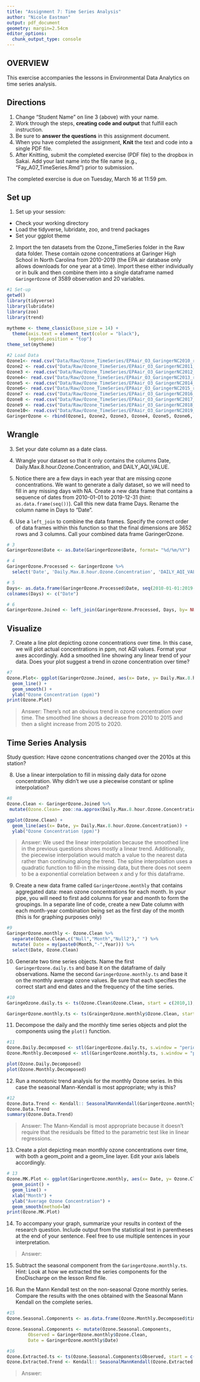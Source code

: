 ```yaml
---
title: "Assignment 7: Time Series Analysis"
author: "Nicole Eastman"
output: pdf_document
geometry: margin=2.54cm
editor_options: 
  chunk_output_type: console
---
```


## OVERVIEW

This exercise accompanies the lessons in Environmental Data Analytics on time series analysis. 

## Directions
1. Change "Student Name" on line 3 (above) with your name.
2. Work through the steps, **creating code and output** that fulfill each instruction.
3. Be sure to **answer the questions** in this assignment document.
4. When you have completed the assignment, **Knit** the text and code into a single PDF file.
5. After Knitting, submit the completed exercise (PDF file) to the dropbox in Sakai. Add your last name into the file name (e.g., "Fay_A07_TimeSeries.Rmd") prior to submission.

The completed exercise is due on Tuesday, March 16 at 11:59 pm.

## Set up 
1. Set up your session:

* Check your working directory
* Load the tidyverse, lubridate, zoo, and trend packages
* Set your ggplot theme

2. Import the ten datasets from the Ozone_TimeSeries folder in the Raw data folder. These contain ozone concentrations at Garinger High School in North Carolina from 2010-2019 (the EPA air database only allows downloads for one year at a time). Import these either individually or in bulk and then combine them into a single dataframe named `GaringerOzone` of 3589 observation and 20 variables. 

```r
#1 Set-up
getwd()
library(tidyverse)
library(lubridate)
library(zoo)
library(trend)

mytheme <- theme_classic(base_size = 14) +
  theme(axis.text = element_text(color = "black"), 
        legend.position = "top")
theme_set(mytheme)

#2 Load Data
Ozone1<- read.csv("Data/Raw/Ozone_TimeSeries/EPAair_O3_GaringerNC2010_raw.csv", stringsAsFactors= TRUE)
Ozone2 <- read.csv("Data/Raw/Ozone_TimeSeries/EPAair_O3_GaringerNC2011_raw.csv", stringsAsFactors= TRUE)
Ozone3 <- read.csv("Data/Raw/Ozone_TimeSeries/EPAair_O3_GaringerNC2012_raw.csv", stringsAsFactors= TRUE)
Ozone4<- read.csv("Data/Raw/Ozone_TimeSeries/EPAair_O3_GaringerNC2013_raw.csv", stringsAsFactors= TRUE)
Ozone5 <- read.csv("Data/Raw/Ozone_TimeSeries/EPAair_O3_GaringerNC2014_raw.csv", stringsAsFactors= TRUE)
Ozone6<- read.csv("Data/Raw/Ozone_TimeSeries/EPAair_O3_GaringerNC2015_raw.csv", stringsAsFactors= TRUE)
Ozone7 <- read.csv("Data/Raw/Ozone_TimeSeries/EPAair_O3_GaringerNC2016_raw.csv", stringsAsFactors= TRUE)
Ozone8 <- read.csv("Data/Raw/Ozone_TimeSeries/EPAair_O3_GaringerNC2017_raw.csv", stringsAsFactors= TRUE)
Ozone9 <- read.csv("Data/Raw/Ozone_TimeSeries/EPAair_O3_GaringerNC2018_raw.csv", stringsAsFactors= TRUE)
Ozone10<- read.csv("Data/Raw/Ozone_TimeSeries/EPAair_O3_GaringerNC2019_raw.csv", stringsAsFactors= TRUE)
GaringerOzone <- rbind(Ozone1, Ozone2, Ozone3, Ozone4, Ozone5, Ozone6, Ozone7, Ozone8, Ozone9,Ozone10)

```

## Wrangle

3. Set your date column as a date class.

4. Wrangle your dataset so that it only contains the columns Date, Daily.Max.8.hour.Ozone.Concentration, and DAILY_AQI_VALUE. 

5. Notice there are a few days in each year that are missing ozone concentrations. We want to generate a daily dataset, so we will need to fill in any missing days with NA. Create a new data frame that contains a sequence of dates from 2010-01-01 to 2019-12-31 (hint: `as.data.frame(seq())`). Call this new data frame Days. Rename the column name in Days to "Date".

6. Use a `left_join` to combine the data frames. Specify the correct order of data frames within this function so that the final dimensions are 3652 rows and 3 columns. Call your combined data frame GaringerOzone. 

```r
# 3
GaringerOzone$Date <- as.Date(GaringerOzone$Date, format= "%d/%m/%Y")

# 4
GaringerOzone.Processed <- GaringerOzone %>%
  select('Date', 'Daily.Max.8.hour.Ozone.Concentration', 'DAILY_AQI_VALUE')

# 5
Days<- as.data.frame(GaringerOzone.Processed$Date, seq(2010-01-01:2019-12-31))
colnames(Days) <- c("Date")

# 6
GaringerOzone.Joined <- left_join(GaringerOzone.Processed, Days, by= NULL, copy= FALSE, keep = FALSE)


```

## Visualize

7. Create a line plot depicting ozone concentrations over time. In this case, we will plot actual concentrations in ppm, not AQI values. Format your axes accordingly. Add a smoothed line showing any linear trend of your data. Does your plot suggest a trend in ozone concentration over time?

```r
#7
Ozone.Plot<- ggplot(GaringerOzone.Joined, aes(x= Date, y= Daily.Max.8.hour.Ozone.Concentration)) +
  geom_line() +
  geom_smooth() +
  ylab("Ozone Concentration (ppm)")
print(Ozone.Plot)

```

>Answer: There's not an obvious trend in ozone concentration over time. The smoothed line shows a decrease from 2010 to 2015 and then a slight increase from 2015 to 2020.

## Time Series Analysis

Study question: Have ozone concentrations changed over the 2010s at this station? 

8. Use a linear interpolation to fill in missing daily data for ozone concentration. Why didn't we use a piecewise constant or spline interpolation?

```r
#8
Ozone.Clean <- GaringerOzone.Joined %>%
 mutate(Ozone.Clean= zoo::na.approx(Daily.Max.8.hour.Ozone.Concentration))

ggplot(Ozone.Clean) +
  geom_line(aes(x= Date, y= Daily.Max.8.hour.Ozone.Concentration)) +
  ylab("Ozone Concentration (ppm)")

```

> Answer: We used the linear interpolation because the smoothed line in the previous questions shows mostly a linear trend. Additionally, the piecewise interpolation would match a value to the nearest data rather than continuing along the trend. The spline interpolation uses a quadratic function to fill-in the missing data, but there does not seem to be a exponential correlation between x and y for this dataframe.

9. Create a new data frame called `GaringerOzone.monthly` that contains aggregated data: mean ozone concentrations for each month. In your pipe, you will need to first add columns for year and month to form the groupings. In a separate line of code, create a new Date column with each month-year combination being set as the first day of the month (this is for graphing purposes only)

```r
#9
GaringerOzone.monthly <- Ozone.Clean %>%
  separate(Ozone.Clean,c("Null","Month","Null2")," ") %>% 
  mutate( Date = my(paste0(Month,"-",Year))) %>% 
  select(Date, Ozone.Clean)

```


10. Generate two time series objects. Name the first `GaringerOzone.daily.ts` and base it on the dataframe of daily observations. Name the second `GaringerOzone.monthly.ts` and base it on the monthly average ozone values. Be sure that each specifies the correct start and end dates and the frequency of the time series.

```r
#10
GaringeOzone.daily.ts <- ts(Ozone.Clean$Ozone.Clean, start = c(2010,1), frequency= 365)

GaringerOzone.monthly.ts <- ts(GraingerOzone.monthly$Ozone.Clean, start = c(,1), frequency = 12)

```


11. Decompose the daily and the monthly time series objects and plot the components using the `plot()` function.

```r
#11
Ozone.Daily.Decomposed <- stl(GaringerOzone.daily.ts, s.window = "periodic")
Ozone.Monthly.Decomposed <- stl(GaringerOzone.monthly.ts, s.window = "periodic")

plot(Ozone.Daily.Decomposed)
plot(Ozone.Monthly.Decomposed)

```


12. Run a monotonic trend analysis for the monthly Ozone series. In this case the seasonal Mann-Kendall is most appropriate; why is this?

```r
#12
Ozone.Data.Trend <- Kendall:: SeasonalMannKendall(GaringerOzone.monthly.ts)
Ozone.Data.Trend
summary(Ozone.Data.Trend)


```

> Answer: The Mann-Kendall is most appropriate because it doesn't require that the residuals be fitted to the parametric test like in linear regressions. 

13. Create a plot depicting mean monthly ozone concentrations over time, with both a geom_point and a geom_line layer. Edit your axis labels accordingly.

```r
# 13
Ozone.MK.Plot <- ggplot(GaringerOzone.monthly, aes(x= Date, y= Ozone.Clean)) +
  geom_point() +
  geom_line() +
  xlab("Month") +
  ylab("Average Ozone Concentration") +
  geom_smooth(method=lm)
print(Ozone.MK.Plot)

```

14. To accompany your graph, summarize your results in context of the research question. Include output from the statistical test in parentheses at the end of your sentence. Feel free to use multiple sentences in your interpretation.

> Answer: 

15. Subtract the seasonal component from the `GaringerOzone.monthly.ts`. Hint: Look at how we extracted the series components for the EnoDischarge on the lesson Rmd file.

16. Run the Mann Kendall test on the non-seasonal Ozone monthly series. Compare the results with the ones obtained with the Seasonal Mann Kendall on the complete series.

```r
#15
Ozone.Seasonal.Components <- as.data.frame(Ozone.Monthly.Decomposed$time.series[,1:3])

Ozone.Seasonal.Components <- mutate(Ozone.Seasonal.Components,
        Observed = GaringerOzone.monthly$Ozone.Clean,     
        Date = GaringerOzone.monthly$Date)

#16
Ozone.Extracted.ts <- ts(Ozone.Seasonal.Components$Observed, start = c(,1), frequency = 12)
Ozone.Extracted.Trend <- Kendall:: SeasonalMannKendall(Ozone.Extracted.ts)


```

> Answer: 
